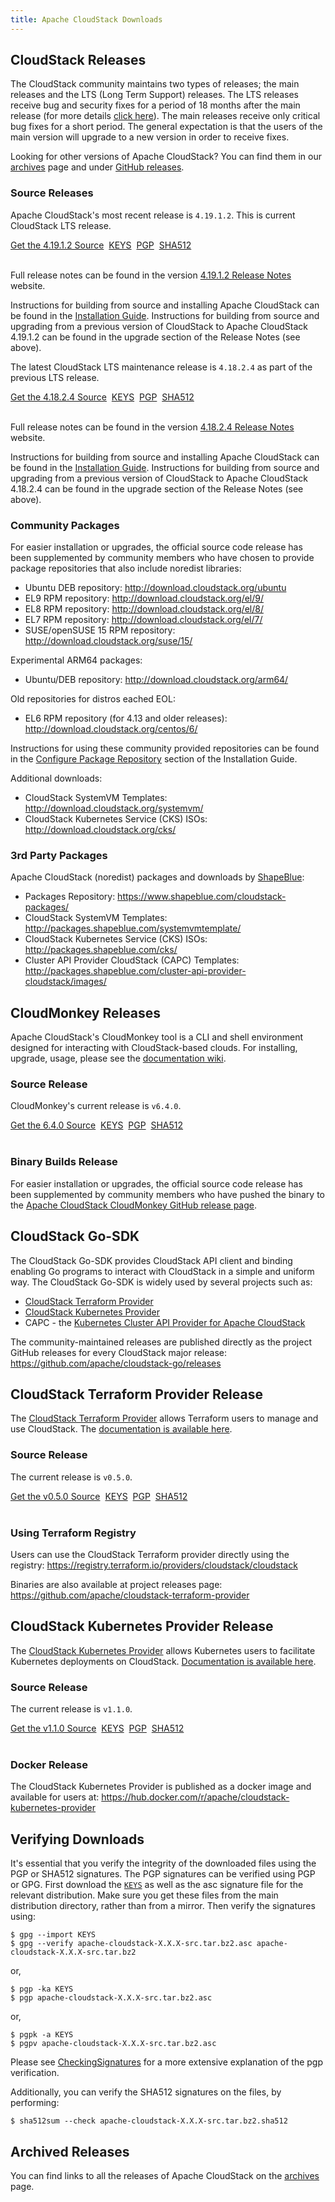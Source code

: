 ```yaml
---
title: Apache CloudStack Downloads
---
```


## CloudStack Releases

The CloudStack community maintains two types of releases; the main releases and
the LTS (Long Term Support) releases. The LTS releases receive bug and security
fixes for a period of 18 months after the main release (for more details [click
here](https://cwiki.apache.org/confluence/display/CLOUDSTACK/LTS)). The main
releases receive only critical bug fixes for a short period. The general
expectation is that the users of the main version will upgrade to a new version
in order to receive fixes.

Looking for other versions of Apache CloudStack? You can find them in our
[archives](/archives) page and under [GitHub
releases](https://github.com/apache/cloudstack/releases).

### Source Releases

Apache CloudStack's most recent release is `4.19.1.2`. This is current
CloudStack LTS release.

<a className="button button--primary button--lg" href="http://www.apache.org/dyn/closer.lua/cloudstack/releases/4.19.1.2/apache-cloudstack-4.19.1.2-src.tar.bz2">Get the 4.19.1.2 Source</a>&nbsp;
<a className="button button--secondary button--sm" href="https://downloads.apache.org/cloudstack/KEYS">KEYS</a>&nbsp;
<a className="button button--secondary button--sm" href="https://downloads.apache.org/cloudstack/releases/4.19.1.2/apache-cloudstack-4.19.1.2-src.tar.bz2.asc">PGP</a>&nbsp;
<a className="button button--secondary button--sm" href="https://downloads.apache.org/cloudstack/releases/4.19.1.2/apache-cloudstack-4.19.1.2-src.tar.bz2.sha512">SHA512</a>
<br/><br/>

Full release notes can be found in the version [4.19.1.2 Release
Notes](https://docs.cloudstack.apache.org/en/4.19.1.2/releasenotes/) website.

Instructions for building from source and installing Apache CloudStack can be
found in the [Installation
Guide](https://docs.cloudstack.apache.org/en/4.19.1.2/installguide/).
Instructions for building from source and upgrading from a previous version of
CloudStack to Apache CloudStack 4.19.1.2 can be found in the upgrade section of
the Release Notes (see above).

The latest CloudStack LTS maintenance release is `4.18.2.4` as part of the
previous LTS release.

<a className="button button--primary button--lg" href="http://www.apache.org/dyn/closer.lua/cloudstack/releases/4.18.2.4/apache-cloudstack-4.18.2.4-src.tar.bz2">Get the 4.18.2.4 Source</a>&nbsp;
<a className="button button--secondary button--sm" href="https://downloads.apache.org/cloudstack/KEYS">KEYS</a>&nbsp;
<a className="button button--secondary button--sm" href="https://downloads.apache.org/cloudstack/releases/4.18.2.4/apache-cloudstack-4.18.2.4-src.tar.bz2.asc">PGP</a>&nbsp;
<a className="button button--secondary button--sm" href="https://downloads.apache.org/cloudstack/releases/4.18.2.4/apache-cloudstack-4.18.2.4-src.tar.bz2.sha512">SHA512</a>
<br/><br/>

Full release notes can be found in the version [4.18.2.4 Release
Notes](https://docs.cloudstack.apache.org/en/4.18.2.4/releasenotes/) website.

Instructions for building from source and installing Apache CloudStack can be
found in the [Installation
Guide](https://docs.cloudstack.apache.org/en/4.18.2.4/installguide/).
Instructions for building from source and upgrading from a previous version of
CloudStack to Apache CloudStack 4.18.2.4 can be found in the upgrade section of
the Release Notes (see above).

### Community Packages

For easier installation or upgrades, the official source code release has been
supplemented by community members who have chosen to provide package
repositories that also include noredist libraries:

- Ubuntu DEB repository: http://download.cloudstack.org/ubuntu
- EL9 RPM repository: http://download.cloudstack.org/el/9/
- EL8 RPM repository: http://download.cloudstack.org/el/8/
- EL7 RPM repository: http://download.cloudstack.org/el/7/
- SUSE/openSUSE 15 RPM repository: http://download.cloudstack.org/suse/15/

Experimental ARM64 packages:
- Ubuntu/DEB repository: http://download.cloudstack.org/arm64/

Old repositories for distros eached EOL:
- EL6 RPM repository (for 4.13 and older releases): http://download.cloudstack.org/centos/6/

Instructions for using these community provided repositories can be found in the
[Configure Package
Repository](http://docs.cloudstack.apache.org/en/latest/installguide/management-server/#configure-package-repository)
section of the Installation Guide.

Additional downloads:

- CloudStack SystemVM Templates: http://download.cloudstack.org/systemvm/
- CloudStack Kubernetes Service (CKS) ISOs: http://download.cloudstack.org/cks/

### 3rd Party Packages

Apache CloudStack (noredist) packages and downloads by [ShapeBlue](https://www.shapeblue.com/):

- Packages Repository: https://www.shapeblue.com/cloudstack-packages/
- CloudStack SystemVM Templates: http://packages.shapeblue.com/systemvmtemplate/
- CloudStack Kubernetes Service (CKS) ISOs: http://packages.shapeblue.com/cks/
- Cluster API Provider CloudStack (CAPC) Templates: http://packages.shapeblue.com/cluster-api-provider-cloudstack/images/

## CloudMonkey Releases

Apache CloudStack's CloudMonkey tool is a CLI and shell environment designed for
interacting with CloudStack-based clouds. For installing, upgrade, usage, please
see the [documentation
wiki](https://github.com/apache/cloudstack-cloudmonkey/wiki/Getting-Started#installation).

### Source Release

CloudMonkey's current release is `v6.4.0`.

<a className="button button--primary button--lg" href="http://www.apache.org/dyn/closer.lua/cloudstack/releases/cloudmonkey-6.4.0/apache-cloudstack-cloudmonkey-6.4.0-src.tar.bz2">Get the 6.4.0 Source</a>&nbsp;
<a className="button button--secondary button--sm" href="https://downloads.apache.org/cloudstack/KEYS">KEYS</a>&nbsp;
<a className="button button--secondary button--sm" href="https://www.apache.org/dist/cloudstack/releases/cloudmonkey-6.4.0/apache-cloudstack-cloudmonkey-6.4.0-src.tar.bz2.asc">PGP</a>&nbsp;
<a className="button button--secondary button--sm" href="https://www.apache.org/dist/cloudstack/releases/cloudmonkey-6.4.0/apache-cloudstack-cloudmonkey-6.4.0-src.tar.bz2.sha512">SHA512</a><br/>
<br/>

### Binary Builds Release

For easier installation or upgrades, the official source code release has been
supplemented by community members who have pushed the binary to the [Apache
CloudStack CloudMonkey GitHub release
page](https://github.com/apache/cloudstack-cloudmonkey/releases).

## CloudStack Go-SDK

The CloudStack Go-SDK provides CloudStack API client and binding enabling Go
programs to interact with CloudStack in a simple and uniform way. The CloudStack
Go-SDK is widely used by several projects such as:

- [CloudStack Terraform Provider](https://github.com/apache/cloudstack-terraform-provider)
- [CloudStack Kubernetes Provider](https://github.com/apache/cloudstack-kubernetes-provider)
- CAPC - the [Kubernetes Cluster API Provider for Apache CloudStack](https://cluster-api-cloudstack.sigs.k8s.io/)

The community-maintained releases are published directly as the project GitHub
releases for every CloudStack major release:
https://github.com/apache/cloudstack-go/releases

## CloudStack Terraform Provider Release

The [CloudStack Terraform
Provider](https://github.com/apache/cloudstack-terraform-provider) allows
Terraform users to manage and use CloudStack. The [documentation is available
here](https://registry.terraform.io/providers/cloudstack/cloudstack/latest/docs).

### Source Release

The current release is `v0.5.0`.

<a className="button button--primary button--lg" href="https://www.apache.org/dyn/closer.lua/cloudstack/releases/terraform-provider-0.5.0/apache-cloudstack-terraform-provider-0.5.0-src.tar.bz2">Get the v0.5.0 Source</a>&nbsp;
<a className="button button--secondary button--sm" href="https://downloads.apache.org/cloudstack/KEYS">KEYS</a>&nbsp;
<a className="button button--secondary button--sm" href="https://downloads.apache.org/cloudstack/releases/terraform-provider-0.5.0/apache-cloudstack-terraform-provider-0.5.0-src.tar.bz2.asc">PGP</a>&nbsp;
<a className="button button--secondary button--sm" href="https://downloads.apache.org/cloudstack/releases/terraform-provider-0.5.0/apache-cloudstack-terraform-provider-0.5.0-src.tar.bz2.sha512">SHA512</a><br/>
<br/>

### Using Terraform Registry

Users can use the CloudStack Terraform provider directly using the registry:
https://registry.terraform.io/providers/cloudstack/cloudstack

Binaries are also available at project releases page:
https://github.com/apache/cloudstack-terraform-provider

## CloudStack Kubernetes Provider Release

The [CloudStack Kubernetes
Provider](https://github.com/apache/cloudstack-kubernetes-provider) allows
Kubernetes users to facilitate Kubernetes deployments on CloudStack.
[Documentation is available
here](https://docs.cloudstack.apache.org/en/latest/plugins/cloudstack-kubernetes-provider.html).

### Source Release

The current release is `v1.1.0`.

<a className="button button--primary button--lg" href="https://www.apache.org/dyn/closer.lua/cloudstack/releases/kubernetes-provider-1.1.0/apache-cloudstack-kubernetes-provider-1.1.0-src.tar.bz2">Get the v1.1.0 Source</a>&nbsp;
<a className="button button--secondary button--sm" href="https://downloads.apache.org/cloudstack/KEYS">KEYS</a>&nbsp;
<a className="button button--secondary button--sm" href="https://downloads.apache.org/cloudstack/releases/kubernetes-provider-1.1.0/apache-cloudstack-kubernetes-provider-1.1.0-src.tar.bz2.asc">PGP</a>&nbsp;
<a className="button button--secondary button--sm" href="https://downloads.apache.org/cloudstack/releases/kubernetes-provider-1.1.0/apache-cloudstack-kubernetes-provider-1.1.0-src.tar.bz2.sha512">SHA512</a><br/>
<br/>

### Docker Release

The CloudStack Kubernetes Provider is published as a docker image and available
for users at: https://hub.docker.com/r/apache/cloudstack-kubernetes-provider

## Verifying Downloads

It's essential that you verify the integrity of the downloaded files using the
PGP or SHA512 signatures. The PGP signatures can be verified using PGP or GPG.
First download the [`KEYS`](https://downloads.apache.org/cloudstack/KEYS) as well
as the asc signature file for the relevant distribution. Make sure you get these
files from the main distribution directory, rather than from a mirror. Then
verify the signatures using:

```
$ gpg --import KEYS
$ gpg --verify apache-cloudstack-X.X.X-src.tar.bz2.asc apache-cloudstack-X.X.X-src.tar.bz2
```

or,

```
$ pgp -ka KEYS
$ pgp apache-cloudstack-X.X.X-src.tar.bz2.asc
```

or,

```
$ pgpk -a KEYS
$ pgpv apache-cloudstack-X.X.X-src.tar.bz2.asc
```

Please see
[CheckingSignatures](https://www.apache.org/info/verification.html#CheckingSignatures)
for a more extensive explanation of the pgp verification.

Additionally, you can verify the SHA512 signatures on the files, by performing:

```
$ sha512sum --check apache-cloudstack-X.X.X-src.tar.bz2.sha512
```

## Archived Releases

You can find links to all the releases of Apache CloudStack on the [archives](/archives) page.

